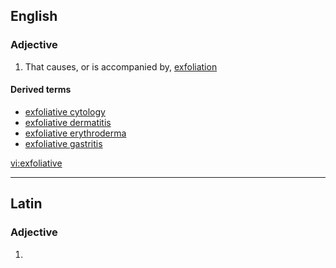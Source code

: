==English==

===Adjective===
{{en-adj}}

# That causes, or is accompanied by, [[exfoliation]]

====Derived terms====
*[[exfoliative cytology]]
*[[exfoliative dermatitis]]
*[[exfoliative erythroderma]]
*[[exfoliative gastritis]]

[[vi:exfoliative]]

----
==Latin==

===Adjective===
{{la-adj-form|exfoliative}}

# {{inflection of|exfoliativus|exfoliativus|voc|m|s|lang=la}}
{{rfc-auto}}